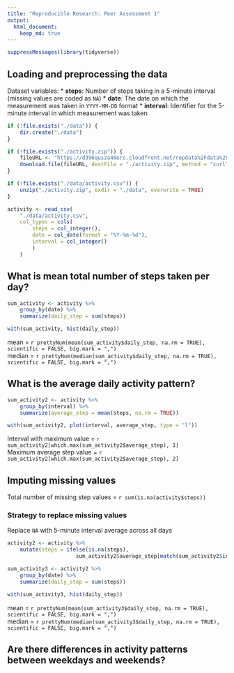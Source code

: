 ```yaml
---
title: "Reproducible Research: Peer Assessment 1"
output: 
  html_document:
    keep_md: true
---
```


```r
suppressMessages(library(tidyverse))
```

## Loading and preprocessing the data

Dataset variables:
* **steps**: Number of steps taking in a 5-minute interval (missing values are coded as `NA`)
* **date**: The date on which the measurement was taken in `YYYY-MM-DD` format
* **interval**: Identifier for the 5-minute interval in which measurement was taken

```r
if (!file.exists("./data")) {
    dir.create("./data")
}

if (!file.exists("./activity.zip")) {
    fileURL <- "https://d396qusza40orc.cloudfront.net/repdata%2Fdata%2Factivity.zip"
    download.file(fileURL, destFile = "./activity.zip", method = "curl")
}

if (!file.exists("./data/activity.csv")) {
    unzip("./activity.zip", exdir = "./data", overwrite = TRUE)
}

activity <- read_csv(
    "./data/activity.csv",
    col_types = cols(
        steps = col_integer(),
        date = col_date(format = "%Y-%m-%d"),
        interval = col_integer()
        )
    )
```

## What is mean total number of steps taken per day?

```r
sum_activity <- activity %>%
    group_by(date) %>%
    summarize(daily_step = sum(steps))

with(sum_activity, hist(daily_step))
```

mean = `r prettyNum(mean(sum_activity$daily_step, na.rm = TRUE), scientific = FALSE, big.mark = ",")`  
median = `r prettyNum(median(sum_activity$daily_step, na.rm = TRUE), scientific = FALSE, big.mark = ",")`

## What is the average daily activity pattern?

```r
sum_activity2 <- activity %>%
    group_by(interval) %>%
    summarize(average_step = mean(steps, na.rm = TRUE))

with(sum_activity2, plot(interval, average_step, type = "l"))
```

Interval with maximum value = `r sum_activity2[which.max(sum_activity2$average_step), 1]`  
Maximum average step value = `r sum_activity2[which.max(sum_activity2$average_step), 2]`

## Imputing missing values

Total number of missing step values = `r sum(is.na(activity$steps))`

### Strategy to replace missing values
Replace `NA` with 5-minute interval average across all days

```r
activity2 <- activity %>%
    mutate(steps = ifelse(is.na(steps),
                      sum_activity2$average_step[match(sum_activity2$interval,interval)], steps))

sum_activity3 <- activity2 %>%
    group_by(date) %>%
    summarize(daily_step = sum(steps))

with(sum_activity3, hist(daily_step))
```

mean = `r prettyNum(mean(sum_activity3$daily_step, na.rm = TRUE), scientific = FALSE, big.mark = ",")`  
median = `r prettyNum(median(sum_activity3$daily_step, na.rm = TRUE), scientific = FALSE, big.mark = ",")`

## Are there differences in activity patterns between weekdays and weekends?
